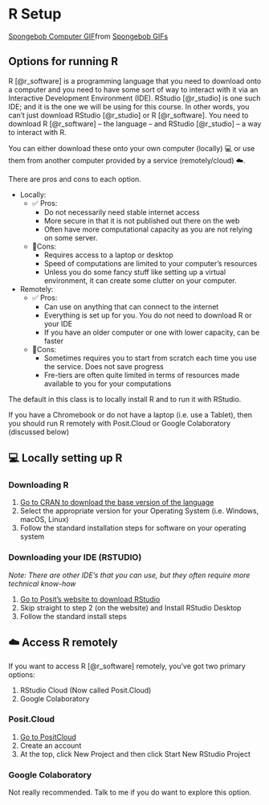 # R Setup {#sec-setup}

<div class="tenor-gif-embed" data-postid="21352118" data-share-method="host" data-aspect-ratio="1.52381" data-width="100%"><a href="https://tenor.com/view/spongebob-computer-fire-gif-21352118">Spongebob Computer GIF</a>from <a href="https://tenor.com/search/spongebob-gifs">Spongebob GIFs</a></div> <script type="text/javascript" async src="https://tenor.com/embed.js"></script>

## Options for running R

R [@r_software] is a programming language that you need to download onto a computer and you need to have some sort of way to interact with it via an Interactive Development Environment (IDE). RStudio [@r_studio] is one such IDE; and it is the one we will be using for this course. In other words, you can't just download RStudio [@r_studio] or R [@r_software]. You need to download R [@r_software] -- the language -- and RStudio [@r_studio] -- a way to interact with R.

You can either download these onto your own computer (locally) 💻  or use them from another computer provided by a service (remotely/cloud) ☁️.

There are pros and cons to each option.

- Locally:
    - ✅ Pros:
        - Do not necessarily need stable internet access
        - More secure in that it is not published out there on the web
        - Often have more computational capacity as you are not relying on some server.
    - 🤢Cons:
        - Requires access to a laptop or desktop
        - Speed of computations are limited to your computer's resources
        - Unless you do some fancy stuff like setting up a virtual environment, it can create some clutter on your computer.
- Remotely:
    - ✅ Pros:
        - Can use on anything that can connect to the internet
        - Everything is set up for you. You do not need to download R or your IDE
        - If you have an older computer or one with lower capacity, can be faster
    - 🤢Cons:
        - Sometimes requires you to start from scratch each time you use the service. Does not save progress
        - Fre-tiers are often quite limited in terms of resources made available to you for your computations

:::{.callout-note}
The default in this class is to locally install R and to run it with RStudio.

If you have a Chromebook or do not have a laptop (i.e. use a Tablet), then you should run R remotely with Posit.Cloud or Google Colaboratory (discussed below)
:::

## 💻 Locally setting up R
### Downloading R

1. [Go to CRAN to download the base version of the language](https://cran.r-project.org/)
2. Select the appropriate version for your Operating System (i.e. Windows, macOS, Linux)
3. Follow the standard installation steps for software on your operating system

### Downloading your IDE (RSTUDIO)

*Note: There are other IDE's that you can use, but they often require more technical know-how*

1. [Go to Posit's website to download RStudio](https://posit.co/download/rstudio-desktop/)
2. Skip straight to step 2 (on the website) and Install RStudio Desktop
3. Follow the standard install steps

## ☁️ Access R remotely

If you want to access R [@r_software] remotely, you've got two primary options:

1. RStudio Cloud (Now called Posit.Cloud)
2. Google Colaboratory

### Posit.Cloud

1. [Go to PositCloud](https://posit.cloud/)
2. Create an account
3. At the top, click New Project and then click Start New RStudio Project

### Google Colaboratory

Not really recommended. Talk to me if you do want to explore this option.